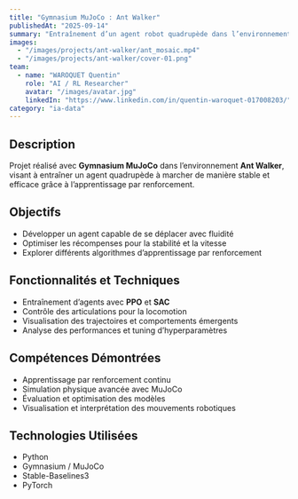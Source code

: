 ```yaml
---
title: "Gymnasium MuJoCo : Ant Walker"
publishedAt: "2025-09-14"
summary: "Entraînement d’un agent robot quadrupède dans l’environnement Ant Walker de Gymnasium MuJoCo"
images:
  - "/images/projects/ant-walker/ant_mosaic.mp4"
  - "/images/projects/ant-walker/cover-01.png"
team:
  - name: "WAROQUET Quentin"
    role: "AI / RL Researcher"
    avatar: "/images/avatar.jpg"
    linkedIn: "https://www.linkedin.com/in/quentin-waroquet-017008203/"
category: "ia-data"
---
```


## Description

Projet réalisé avec **Gymnasium MuJoCo** dans l’environnement **Ant Walker**, visant à entraîner un agent quadrupède à marcher de manière stable et efficace grâce à l’apprentissage par renforcement.

## Objectifs

- Développer un agent capable de se déplacer avec fluidité
- Optimiser les récompenses pour la stabilité et la vitesse
- Explorer différents algorithmes d’apprentissage par renforcement

## Fonctionnalités et Techniques

- Entraînement d’agents avec **PPO** et **SAC**
- Contrôle des articulations pour la locomotion
- Visualisation des trajectoires et comportements émergents
- Analyse des performances et tuning d’hyperparamètres

## Compétences Démontrées

- Apprentissage par renforcement continu
- Simulation physique avancée avec MuJoCo
- Évaluation et optimisation des modèles
- Visualisation et interprétation des mouvements robotiques

## Technologies Utilisées

- Python
- Gymnasium / MuJoCo
- Stable-Baselines3
- PyTorch
